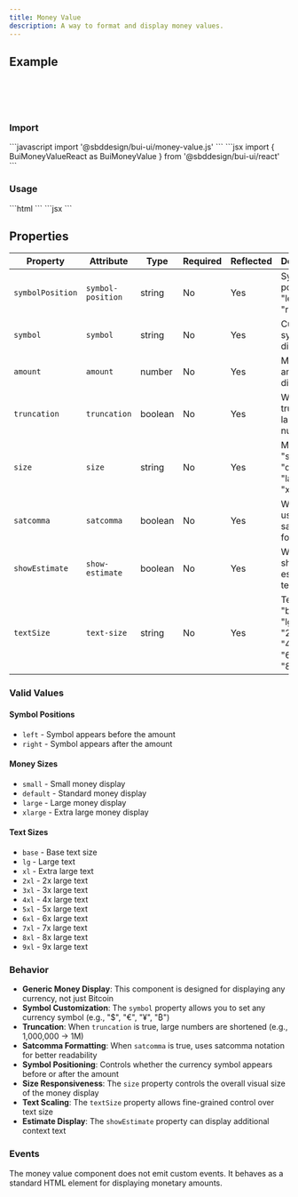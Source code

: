 ```yaml
---
title: Money Value
description: A way to format and display money values.
---
```



## Example

<div style="margin: 2rem 0; padding: 1rem; border: 1px solid var(--system-divider); border-radius: var(--size-2); background: var(--background); display: flex; flex-direction: row; gap: 8px;" data-theme="conduit" data-mode="dark">
    <bui-money-value amount="100" symbol="$"></bui-money-value>
</div>

### Import

<Tabs>
    <TabItem label="JavaScript">
    ```javascript
    import '@sbddesign/bui-ui/money-value.js'
    ```
    </TabItem>
     <TabItem label="React">
    ```jsx
    import { BuiMoneyValueReact as BuiMoneyValue } from '@sbddesign/bui-ui/react'
    ```
    </TabItem>
</Tabs>

### Usage

<Tabs>
    <TabItem label="JavaScript">
    ```html
    <bui-money-value amount="100" symbol="$"></bui-money-value>
    ```
    </TabItem>
     <TabItem label="React">
    ```jsx
    <BuiMoneyValue amount="1000" symbol="$"></BuiMoneyValue>
    ```
    </TabItem>
</Tabs>

## Properties

| Property | Attribute | Type | Required | Reflected | Description |
|----------|-----------|------|----------|-----------|-------------|
| `symbolPosition` | `symbol-position` | string | No | Yes | Symbol position: "left", "right" |
| `symbol` | `symbol` | string | No | Yes | Currency symbol to display |
| `amount` | `amount` | number | No | Yes | Money amount to display |
| `truncation` | `truncation` | boolean | No | Yes | Whether to truncate large numbers |
| `size` | `size` | string | No | Yes | Money size: "small", "default", "large", "xlarge" |
| `satcomma` | `satcomma` | boolean | No | Yes | Whether to use satcomma formatting |
| `showEstimate` | `show-estimate` | boolean | No | Yes | Whether to show estimate text |
| `textSize` | `text-size` | string | No | Yes | Text size: "base", "lg", "xl", "2xl", "3xl", "4xl", "5xl", "6xl", "7xl", "8xl", "9xl" |

### Valid Values

#### Symbol Positions
- `left` - Symbol appears before the amount
- `right` - Symbol appears after the amount

#### Money Sizes
- `small` - Small money display
- `default` - Standard money display
- `large` - Large money display
- `xlarge` - Extra large money display

#### Text Sizes
- `base` - Base text size
- `lg` - Large text
- `xl` - Extra large text
- `2xl` - 2x large text
- `3xl` - 3x large text
- `4xl` - 4x large text
- `5xl` - 5x large text
- `6xl` - 6x large text
- `7xl` - 7x large text
- `8xl` - 8x large text
- `9xl` - 9x large text

### Behavior

- **Generic Money Display**: This component is designed for displaying any currency, not just Bitcoin
- **Symbol Customization**: The `symbol` property allows you to set any currency symbol (e.g., "$", "€", "¥", "₿")
- **Truncation**: When `truncation` is true, large numbers are shortened (e.g., 1,000,000 → 1M)
- **Satcomma Formatting**: When `satcomma` is true, uses satcomma notation for better readability
- **Symbol Positioning**: Controls whether the currency symbol appears before or after the amount
- **Size Responsiveness**: The `size` property controls the overall visual size of the money display
- **Text Scaling**: The `textSize` property allows fine-grained control over text size
- **Estimate Display**: The `showEstimate` property can display additional context text

### Events

The money value component does not emit custom events. It behaves as a standard HTML element for displaying monetary amounts.
